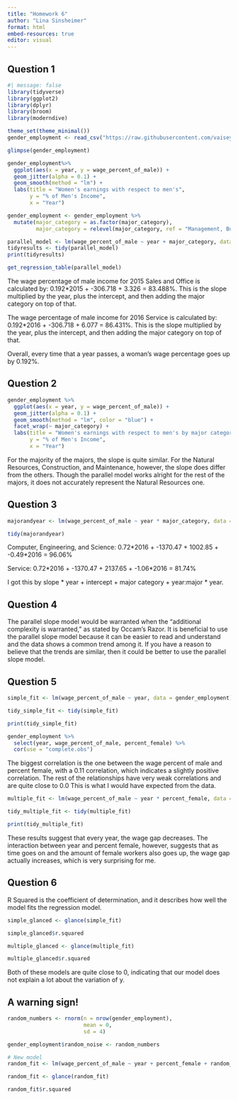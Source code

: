 ```yaml
---
title: "Homework 6"
author: "Lina Sinsheimer"
format: html
embed-resources: true
editor: visual
---
```


## Question 1

```r
#| message: false
library(tidyverse)
library(ggplot2)
library(dplyr)
library(broom)
library(moderndive)

theme_set(theme_minimal())
gender_employment <- read_csv("https://raw.githubusercontent.com/vaiseys/dav-course/main/Data/gender_employment.csv")

glimpse(gender_employment)
```

```r
gender_employment%>% 
  ggplot(aes(x = year, y = wage_percent_of_male)) +
  geom_jitter(alpha = 0.1) + 
  geom_smooth(method = "lm") + 
  labs(title = "Women's earnings with respect to men's", 
       y = "% of Men's Income", 
       x = "Year")
```

```r
gender_employment <- gender_employment %>% 
  mutate(major_category = as.factor(major_category), 
         major_category = relevel(major_category, ref = "Management, Business, and Financial"))
```

```r
parallel_model <- lm(wage_percent_of_male ~ year + major_category, data = gender_employment)
tidyresults <- tidy(parallel_model)
print(tidyresults)

```

```r
get_regression_table(parallel_model)
```

The wage percentage of male income for 2015 Sales and Office is calculated by: 0.192\*2015 + -306.718 + 3.326 = 83.488%. This is the slope multiplied by the year, plus the intercept, and then adding the major category on top of that.

The wage percentage of male income for 2016 Service is calculated by: 0.192\*2016 + -306.718 + 6.077 = 86.431%. This is the slope multiplied by the year, plus the intercept, and then adding the major category on top of that.

Overall, every time that a year passes, a woman's wage percentage goes up by 0.192%.

## Question 2

```r
gender_employment %>%
  ggplot(aes(x = year, y = wage_percent_of_male)) +
  geom_jitter(alpha = 0.1) +
  geom_smooth(method = "lm", color = "blue") +
  facet_wrap(~ major_category) +
  labs(title = "Women's earnings with respect to men's by major category",
       y = "% of Men's Income",
       x = "Year")

```

For the majority of the majors, the slope is quite similar. For the Natural Resources, Construction, and Maintenance, however, the slope does differ from the others. Though the parallel model works alright for the rest of the majors, it does not accurately represent the Natural Resources one.

## Question 3

```r
majorandyear <- lm(wage_percent_of_male ~ year * major_category, data = gender_employment)

tidy(majorandyear)
```

Computer, Engineering, and Science: 0.72\*2016 + -1370.47 + 1002.85 + -0.49\*2016 = 96.06%

Service: 0.72\*2016 + -1370.47 + 2137.65 + -1.06\*2016 = 81.74%

I got this by slope \* year + intercept + major category + year:major \* year.

## Question 4

The parallel slope model would be warranted when the "additional complexity is warranted," as stated by Occam's Razor. It is beneficial to use the parallel slope model because it can be easier to read and understand and the data shows a common trend among it. If you have a reason to believe that the trends are similar, then it could be better to use the parallel slope model.

## Question 5

```r
simple_fit <- lm(wage_percent_of_male ~ year, data = gender_employment)

tidy_simple_fit <- tidy(simple_fit)

print(tidy_simple_fit)

```

```r
gender_employment %>% 
  select(year, wage_percent_of_male, percent_female) %>% 
  cor(use = "complete.obs")
```

The biggest correlation is the one between the wage percent of male and percent female, with a 0.11 correlation, which indicates a slightly positive correlation. The rest of the relationships have very weak correlations and are quite close to 0.0 This is what I would have expected from the data.

```r
multiple_fit <- lm(wage_percent_of_male ~ year * percent_female, data = gender_employment)

tidy_multiple_fit <- tidy(multiple_fit)

print(tidy_multiple_fit)
```

These results suggest that every year, the wage gap decreases. The interaction between year and percent female, however, suggests that as time goes on and the amount of female workers also goes up, the wage gap actually increases, which is very surprising for me.

## Question 6

R Squared is the coefficient of determination, and it describes how well the model fits the regression model.

```r
simple_glanced <- glance(simple_fit)
```

```r
simple_glanced$r.squared
```

```r
multiple_glanced <- glance(multiple_fit)
```

```r
multiple_glanced$r.squared
```

Both of these models are quite close to 0, indicating that our model does not explain a lot about the variation of y.

## A warning sign!

```r
random_numbers <- rnorm(n = nrow(gender_employment), 
                        mean = 0, 
                        sd = 4)
```

```r
gender_employment$random_noise <- random_numbers

# New model 
random_fit <- lm(wage_percent_of_male ~ year + percent_female + random_noise, data = gender_employment)

random_fit <- glance(random_fit)
```

```r
random_fit$r.squared
```
